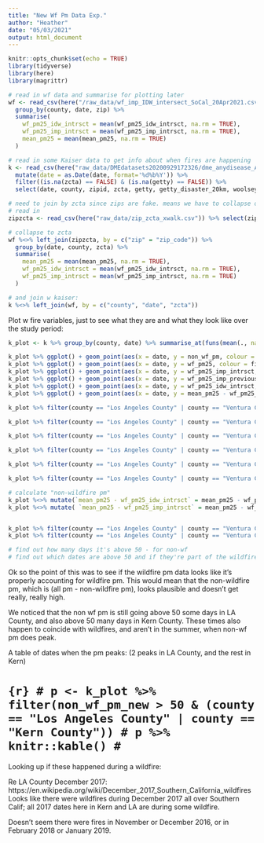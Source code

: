 ```yaml
---
title: "New Wf Pm Data Exp."
author: "Heather"
date: "05/03/2021"
output: html_document
---
```


```r
knitr::opts_chunk$set(echo = TRUE)
library(tidyverse)
library(here)
library(magrittr)

# read in wf data and summarise for plotting later
wf <- read_csv(here("/raw_data/wf_imp_IDW_intersect_SoCal_20Apr2021.csv")) %>%
  group_by(county, date, zip) %>%
  summarise(
    wf_pm25_idw_intrsct = mean(wf_pm25_idw_intrsct, na.rm = TRUE),
    wf_pm25_imp_intrsct = mean(wf_pm25_imp_intrsct, na.rm = TRUE),
    mean_pm25 = mean(mean_pm25, na.rm = TRUE)
  ) 

# read in some Kaiser data to get info about when fires are happening
k <- read_csv(here("raw_data/DMEdatasets20200929172326/dme_anydisease_A_09282020.csv")) %>% 
  mutate(date = as.Date(date, format='%d%b%Y')) %>% 
  filter((is.na(zcta) == FALSE) & (is.na(getty) == FALSE)) %>%
  select(date, county, zipid, zcta, getty, getty_disaster_20km, woolsey, woolsey_disaster_20km, non_wf_pm, wf_pm25) 

# need to join by zcta since zips are fake. means we have to collapse one of the datasets from zip to zcta - did this w wf pm dataset
# read in
zipzcta <- read_csv(here("raw_data/zip_zcta_xwalk.csv")) %>% select(zip_code, zcta)

# collapse to zcta
wf %<>% left_join(zipzcta, by = c("zip" = "zip_code")) %>%
  group_by(date, county, zcta) %>%
  summarise(
    mean_pm25 = mean(mean_pm25, na.rm = TRUE),
    wf_pm25_idw_intrsct = mean(wf_pm25_idw_intrsct, na.rm = TRUE),
    wf_pm25_imp_intrsct = mean(wf_pm25_imp_intrsct, na.rm = TRUE)
  ) 

# and join w kaiser:
k %<>% left_join(wf, by = c("county", "date", "zcta"))
```


Plot w fire variables, just to see what they are and what they look like over the study period:

```r
k_plot <- k %>% group_by(county, date) %>% summarise_at(funs(mean(., na.rm = TRUE)), .vars = c("non_wf_pm", "wf_pm25", "wf_pm25_imp_intrsct", "wf_pm25_idw_intrsct", "mean_pm25", "getty", "woolsey")) %>% mutate(fire_on = getty + woolsey)

k_plot %>% ggplot() + geom_point(aes(x = date, y = non_wf_pm, colour = fire_on)) + facet_wrap(facets = "county")
k_plot %>% ggplot() + geom_point(aes(x = date, y = wf_pm25, colour = fire_on)) + facet_wrap(facets = "county")
k_plot %>% ggplot() + geom_point(aes(x = date, y = wf_pm25_imp_intrsct, colour = fire_on)) + facet_wrap(facets = "county")
k_plot %>% ggplot() + geom_point(aes(x = date, y = wf_pm25_imp_previous, colour = fire_on)) + facet_wrap(facets = "county")
k_plot %>% ggplot() + geom_point(aes(x = date, y = wf_pm25_idw_intrsct, colour = fire_on)) + facet_wrap(facets = "county")
k_plot %>% ggplot() + geom_point(aes(x = date, y = mean_pm25 - wf_pm25_imp_intrsct, colour = fire_on)) + facet_wrap(facets = "county")

```

```r
k_plot %>% filter(county == "Los Angeles County" | county == "Ventura County" | county == "Kern County") %>% ggplot() + geom_point(aes(x = date, y = non_wf_pm, colour = fire_on)) + facet_wrap(facets = "county")

k_plot %>% filter(county == "Los Angeles County" | county == "Ventura County" | county == "Kern County") %>% ggplot() + geom_point(aes(x = date, y = wf_pm25, colour = fire_on)) + facet_wrap(facets = "county")

k_plot %>% filter(county == "Los Angeles County" | county == "Ventura County" | county == "Kern County") %>% ggplot() + geom_point(aes(x = date, y = mean_pm25, colour = fire_on)) + facet_wrap(facets = "county")

k_plot %>% filter(county == "Los Angeles County" | county == "Ventura County" | county == "Kern County") %>% ggplot() + geom_point(aes(x = date, y = wf_pm25_imp_intrsct, colour = fire_on)) + facet_wrap(facets = "county")

k_plot %>% filter(county == "Los Angeles County" | county == "Ventura County" | county == "Kern County") %>% ggplot() + geom_point(aes(x = date, y = wf_pm25_imp_previous, colour = fire_on)) + facet_wrap(facets = "county")

k_plot %>% filter(county == "Los Angeles County" | county == "Ventura County" | county == "Kern County") %>% ggplot() + geom_point(aes(x = date, y = wf_pm25_idw_intrsct, colour = fire_on)) + facet_wrap(facets = "county")

# calculate "non-wildfire pm"
k_plot %<>% mutate(`mean_pm25 - wf_pm25_idw_intrsct` = mean_pm25 - wf_pm25_idw_intrsct) 
k_plot %<>% mutate( `mean_pm25 - wf_pm25_imp_intrsct` = mean_pm25 - wf_pm25_imp_intrsct) 


k_plot %>% filter(county == "Los Angeles County" | county == "Ventura County" | county == "Kern County") %>% ggplot() + geom_point(aes(x = date, y = `mean_pm25 - wf_pm25_imp_intrsct`, colour = fire_on)) + facet_wrap(facets = "county")
k_plot %>% filter(county == "Los Angeles County" | county == "Ventura County" | county == "Kern County") %>% ggplot() + geom_point(aes(x = date, y = `mean_pm25 - wf_pm25_idw_intrsct`, colour = fire_on)) + facet_wrap(facets = "county")

# find out how many days it's above 50 - for non-wf
# find out which dates are above 50 and if they're part of the wildfire.
```

Ok so the point of this was to see if the wildfire pm data looks like it's properly accounting for wildfire pm. This would mean that the non-wildfire pm, which is (all pm - non-wildfire pm), looks plausible and doesn't get really, really high. 

We noticed that the non wf pm is still going above 50 some days in LA County, and also above 50 many days in Kern County. These times also happen to coincide with wildfires, and aren't in the summer, when non-wf pm does peak. 

A table of dates when the pm peaks: (2 peaks in LA County, and the rest in Kern)

# ```{r}
# p <- k_plot %>% filter(non_wf_pm_new > 50 & (county == "Los Angeles County" | county == "Kern County"))
# p %>% knitr::kable()
# ```

Looking up if these happened during a wildfire:

Re LA County December 2017:
https://en.wikipedia.org/wiki/December_2017_Southern_California_wildfires
Looks like there were wildfires during December 2017 all over Southern Calif; all 2017 dates here in Kern and LA are during some wildfire.

Doesn't seem there were fires in November or December 2016, or in February 2018 or January 2019.




